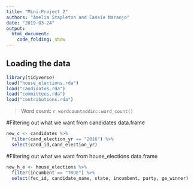 ```yaml
---
title: "Mini-Project 2"
authors: "Amelia Stapleton and Cassie Naranjo"
date: "2019-03-24"
output: 
  html_document:
    code_folding: show
---
```


## Loading the data
```r
library(tidyverse)
load("house_elections.rda")
load("candidates.rda")
load("committees.rda")
load("contributions.rda")
```

> Word count: `r wordcountaddin::word_count()`

#Filtering out what we want from candidates data.frame
```r
new_c <- candidates %>%
  filter(cand_election_yr == "2016") %>%
  select(cand_id,cand_election_yr)
```

#Filtering out what we want from house_elections data.frame
```r
new_h_e <- house_elections %>%
  filter(incumbent == "TRUE") %>%
  select(fec_id, candidate_name, state, incumbent, party, ge_winner)
```
